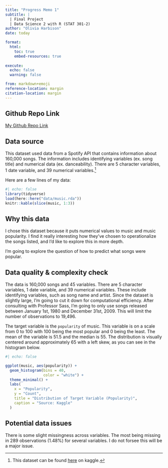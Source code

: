 ```yaml
---
title: "Progress Memo 1"
subtitle: |
  | Final Project 
  | Data Science 2 with R (STAT 301-2)
author: "Olivia Harbison"
date: today

format:
  html:
    toc: true
    embed-resources: true
    
execute:
  echo: false
  warning: false

from: markdown+emoji 
reference-location: margin
citation-location: margin
---
```


::: {.callout-tip icon=false}

## Github Repo Link

[My Github Repo Link](https://github.com/stat301-2-2024-winter/final-project-2-oliviaharbison.git)

:::

## Data source

This dataset used data from a Spotify API that contains information about 160,000 songs. The information includes identifying variables (ex. song title) and numerical data (ex. danceability). There are 5 character variables, 1 date variable, and 39 numerical variables.^[This dataset can be found [here](https://www.kaggle.com/datasets/elemento/music-albums-popularity-prediction?select=train.csv) on kaggle.]

Here are a few lines of my data:
```r
#| echo: false
library(tidyverse)
load(here::here("data/music.rda"))
knitr::kable(slice(music, 1:3))
```


## Why this data

I chose this dataset because it puts numerical values to music and music popularity. I find it really interesting how they've chosen to operationalize the songs listed, and I'd like to explore this in more depth.

I'm going to explore the question of how to predict what songs were popular.

## Data quality & complexity check

The data is 160,000 songs and 45 variables. There are 5 character variables, 1 date variable, and 39 numerical variables. These include identifying variables, such as song name and artist. Since the dataset is slightly large, I'm going to cut it down for computational efficiency. After consulting with Professor Sass, I'm going to only use songs released between January 1st, 1980 and December 31st, 2009. This will limit the number of observations to 19,496. 

The target variable is the `popularity` of music. This variable is on a scale from 0 to 100 with 100 being the most popular and 0 being the least. The mean of the variable is 51.5 and the median is 55. The distribution is visually centered around approximately 65 with a left skew, as you can see in the histogram below.

```r
#| echo: false

ggplot(music, aes(popularity)) +
  geom_histogram(bins = 40,
                 color = "white") +
  theme_minimal() +
  labs(
    x = "Popularity",
    y = "Count",
    title = "Distribution of Target Variable (Popularity)",
    caption = "Source: Kaggle"
  )
```

## Potential data issues

There is some slight missingness across variables. The most being missing in 289 observations (1.48%) for several variables. I do not forsee this will be a major issue.
